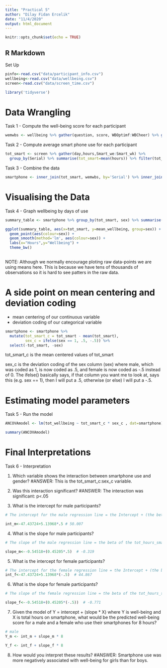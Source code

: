```yaml
---
title: "Practical 5"
author: "Dilay Fidan Ercelik"
date: "11/4/2020"
output: html_document
---
```


```r
knitr::opts_chunk$set(echo = TRUE)
```

## R Markdown

Set Up
```r
pinfo<-read.csv("data/participant_info.csv")
wellbeing<-read.csv("data/wellbeing.csv")
screen<-read.csv("data/screen_time.csv")
```

```r
library('tidyverse')
```

# Data Wrangling

Task 1 - Compute the well-being score for each participant
```r
wemwbs <- wellbeing %>% gather(question, score, WBOptimf:WBCheer) %>% group_by(Serial) %>% summarise(tot_wellbeing=sum(score))
```

Task 2 - Compute average smart phone use for each participant
```r
tot_smart <- screen %>% gather(day,hours,Smart_we:Smart_wk) %>% 
  group_by(Serial) %>% summarise(tot_smart=mean(hours)) %>% filter(tot_smart>1)
```

Task 3 - Combine the data
```r
smartphone <- inner_join(tot_smart, wemwbs, by='Serial') %>% inner_join(pinfo, by='Serial')
```


# Visualising the Data

Task 4 - Graph wellbeing by days of use
```r
summary_table <- smartphone %>% group_by(tot_smart, sex) %>% summarise(mean_wellbeing=mean(tot_wellbeing)) %>% mutate(sex= recode(as.character(sex),"1"="Male","0"="Female"))

ggplot(summary_table, aes(x=tot_smart, y=mean_wellbeing, group=sex)) +
  geom_point(aes(colour=sex)) +
  geom_smooth(method='lm', aes(colour=sex)) +
  labs(x="Hours",y="Wellbeing") +
  theme_bw()
  
```
NOTE: Although we normally encourage ploting raw data-points we are using means here. This is because we have tens of thousands of observations so it is hard to see patters in the raw data.


# A side point on mean centering and deviation coding

- mean centering of our continuous variable
- deviation coding of our categorical variable
```r
smartphone <- smartphone %>%
  mutate(tot_smart_c = tot_smart - mean(tot_smart),
         sex_c = ifelse(sex == 1, .5, -.5)) %>%
  select(-tot_smart, -sex)
```

tot_smart_c is the mean centered values of tot_smart

sex_c is the deviation coding of the sex column (sex) where male, which was coded as 1, is now coded as .5, and female is now coded as -.5 instead of 0. The ifelse() basically says, if that column you want me to look at, says this (e.g. sex == 1), then I will put a .5, otherwise (or else) I will put a -.5.


# Estimating model parameters


Task 5 - Run the model
```r
ANCOVAmodel <- lm(tot_wellbeing ~ tot_smart_c * sex_c , dat=smartphone)

summary(ANCOVAmodel)
```



# Final Interpretations

Task 6 - Interpretation

1. Which variable shows the interaction between smartphone use and gender?
#ANSWER: This is the tot_smart_c:sex_c variable.

2. Was this interaction significant?
#ANSWER: The interaction was significant: p<.05

3. What is the intercept for male participants?
```r
# The intercept for the male regression line = the Intercept + (the beta of sex_c * .5)

int_m<-47.43724+5.13968*.5 # 50.007
```


4. What is the slope for male participants?
```r
# The slope of the male regression line = the beta of the tot_hours_smart_c + (the beta of interaction * .5) 

slope_m<--0.54518+(0.45205*.5)  # -0.319
```


5. What is the intercept for female participants?
```r
# The intercept for the female regression line = the Intercept + (the beta of sex_c * -0.5)
int_f<-47.43724+5.13968*(-.5)  # 44.867
```


6. What is the slope for female participants?
```r
# The slope of the female regression line = the beta of the tot_hours_smart_c + (the beta of interaction * (-0.5)) 

slope_f<--0.54518+(0.45205*(-.5))  # -0.771
```


7. Given the model of Y = intercept + (slope * X) where Y is well-being and X is total hours on smartphone, what would be the predicted well-being score for a male and a female who use their smartphones for 8 hours?
```r
# male 
Y_m <- int_m + slope_m * 8

Y_f <- int_f + slope_f * 8

```


8. How would you interpret these results?
#ANSWER: Smartphone use was more negatively associated with well-being for girls than for boys. 






















